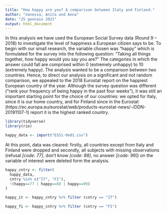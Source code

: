 ```yaml
---
title: "How happy are you? A comparison between Italy and Finland."
author: "Vanessa, Anita and Anna"
date: "25 gennaio 2021"
output: html_document
---
```

In this analysis we have used the European Social Survey data (Round 9 – 2018) to investigate the level of happiness a European citizen says to be. 
To begin with our small research, the variable chosen was “happy” which is formulated for the survey into the following question:
“Taking all things together, how happy would you say you are?”
The categories in which the answer could fall are comprised within 0 (extremely unhappy) to 10 (extremely happy). 
The analysis wanted to be a comparison between two countries. Hence, to direct our analysis on a significant and not random comparison, we appealed to the 2018 Eurostat report on the happiest European country of the year. Although the survey question was different (“rank your frequency of being happy in the past four weeks”), it was still an important starting point for the choice of our countries: 
we opted for Italy, since it is our home country, and for Finland since in the 
Eurostat (https://ec.europa.eu/eurostat/web/products-eurostat-news/-/DDN-20191107-1) report it is the highest ranked country.
```r
library(tidyverse)
library(rio)

happy_data <- import("ESS1-9e01.csv")
```

At this point, data was cleared: firstly, all countries except from Italy and Finland were dropped and secondly, all subjects with missing observations (refusal *[code: 77]*, don’t know *[code: 88]*, no answer *[code: 99]*) on the variable of interest were deleted form the analysis.

```r
happy_cntry <- filter(
  happy_data,
  cntry %in% c("IT", "FI"),
  !(happy==77 | happy==88 | happy==99)
)

happy_it <- happy_cntry %>% filter (cntry == "IT")

happy_fi <- happy_cntry %>% filter (cntry == "FI")
```


